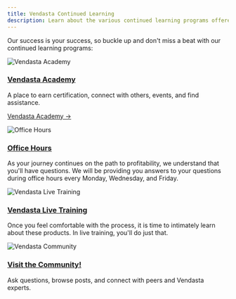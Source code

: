 ```yaml
---
title: Vendasta Continued Learning
description: Learn about the various continued learning programs offered by Vendasta
---
```


Our success is your success, so buckle up and don't miss a beat with our continued learning programs:

<div className="row">
  <div className="col col--3">
    <img src="./img/vendasta-academy.png" alt="Vendasta Academy" />
  </div>
  <div className="col col--9">
    <h3><a href="https://academy.vendasta.com/">Vendasta Academy</a></h3>
    <p>A place to earn certification, connect with others, events, and find assistance.</p>
    <p><a href="https://academy.vendasta.com/">Vendasta Academy →</a></p>
  </div>
</div>

<div className="row margin-top--lg">
  <div className="col col--3">
    <img src="./img/office-hours.png" alt="Office Hours" />
  </div>
  <div className="col col--9">
    <h3><a href="/getting-started/welcome-to-vendasta/office-hours-sessions-at-vendasta">Office Hours</a></h3>
    <p>As your journey continues on the path to profitability, we understand that you'll have questions. We will be providing you answers to your questions during office hours every Monday, Wednesday, and Friday.</p>
  </div>
</div>

<div className="row margin-top--lg">
  <div className="col col--3">
    <img src="./img/vendasta-live-training.png" alt="Vendasta Live Training" />
  </div>
  <div className="col col--9">
    <h3><a href="https://www.vendasta.com/webinar/">Vendasta Live Training</a></h3>
    <p>Once you feel comfortable with the process, it is time to intimately learn about these products. In live training, you'll do just that.</p>
  </div>
</div>

<div className="row margin-top--lg">
  <div className="col col--3">
    <img src="./img/vendasta-community.png" alt="Vendasta Community" />
  </div>
  <div className="col col--9">
    <h3><a href="https://www.facebook.com/groups/vendasta/">Visit the Community!</a></h3>
    <p>Ask questions, browse posts, and connect with peers and Vendasta experts.</p>
  </div>
</div>